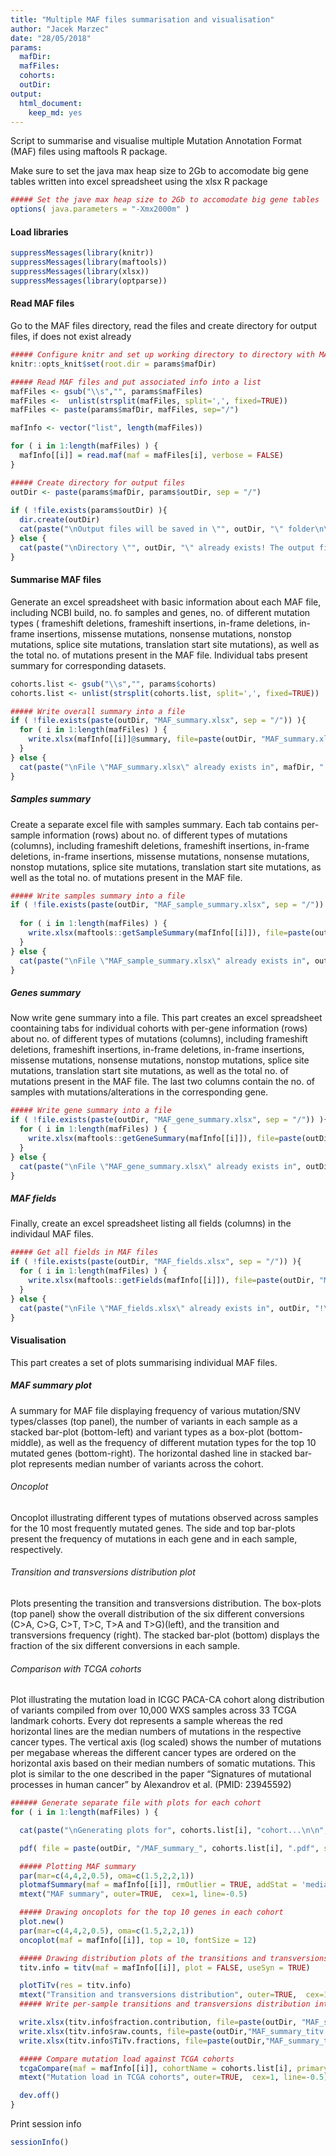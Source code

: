 ```yaml
---
title: "Multiple MAF files summarisation and visualisation"
author: "Jacek Marzec"
date: "28/05/2018"
params:
  mafDir:
  mafFiles:
  cohorts:
  outDir:
output:
  html_document:
    keep_md: yes
---
```


Script to summarise and visualise multiple Mutation Annotation Format (MAF) files using maftools R package.

Make sure to set the java max heap size to 2Gb to accomodate big gene tables written into excel spreadsheet using the xlsx R package

```r
##### Set the jave max heap size to 2Gb to accomodate big gene tables
options( java.parameters = "-Xmx2000m" )
```

#### Load libraries

```r
suppressMessages(library(knitr))
suppressMessages(library(maftools))
suppressMessages(library(xlsx))
suppressMessages(library(optparse))
```

#### Read MAF files

Go to the MAF files directory, read the files and create directory for output files, if does not exist already

```r
##### Configure knitr and set up working directory to directory with MAF files
knitr::opts_knit$set(root.dir = params$mafDir)
```

```r
##### Read MAF files and put associated info into a list
mafFiles <- gsub("\\s","", params$mafFiles)
mafFiles <-  unlist(strsplit(mafFiles, split=',', fixed=TRUE))
mafFiles <- paste(params$mafDir, mafFiles, sep="/")

mafInfo <- vector("list", length(mafFiles))

for ( i in 1:length(mafFiles) ) {
  mafInfo[[i]] = read.maf(maf = mafFiles[i], verbose = FALSE)
}
```

```r
##### Create directory for output files
outDir <- paste(params$mafDir, params$outDir, sep = "/")
  
if ( !file.exists(params$outDir) ){
  dir.create(outDir)
  cat(paste("\nOutput files will be saved in \"", outDir, "\" folder\n\n", sep=""))
} else {
  cat(paste("\nDirectory \"", outDir, "\" already exists! The output files will be saved there.\n\n", sep=""))
}
```

#### Summarise MAF files

Generate an excel spreadsheet  with basic information about each MAF file, including NCBI build, no. fo samples and genes, no. of different mutation types ( frameshift deletions, frameshift insertions, in-frame deletions, in-frame insertions, missense mutations, nonsense mutations, nonstop mutations, splice site mutations, translation start site mutations), as well as the total no. of mutations present in the MAF file. Individual tabs present summary for corresponding datasets.

```r
cohorts.list <- gsub("\\s","", params$cohorts)
cohorts.list <- unlist(strsplit(cohorts.list, split=',', fixed=TRUE))

##### Write overall summary into a file
if ( !file.exists(paste(outDir, "MAF_summary.xlsx", sep = "/")) ){
  for ( i in 1:length(mafFiles) ) {
    write.xlsx(mafInfo[[i]]@summary, file=paste(outDir, "MAF_summary.xlsx", sep="/"), sheetName=cohorts.list[i], row.names=FALSE,  append=TRUE)
  }
} else {
  cat(paste("\nFile \"MAF_summary.xlsx\" already exists in", mafDir, "!\n\n", sep=" "))
}
```

##### Samples summary

Create a separate excel file with samples summary. Each tab contains per-sample information (rows) about no. of different types of mutations (columns), including frameshift deletions, frameshift insertions, in-frame deletions, in-frame insertions, missense mutations, nonsense mutations, nonstop mutations, splice site mutations, translation start site mutations, as well as the total no. of mutations present in the MAF file.

```r
##### Write samples summary into a file
if ( !file.exists(paste(outDir, "MAF_sample_summary.xlsx", sep = "/")) ) {
  
  for ( i in 1:length(mafFiles) ) {
    write.xlsx(maftools::getSampleSummary(mafInfo[[i]]), file=paste(outDir, "MAF_sample_summary.xlsx", sep="/"), sheetName=cohorts.list[i], row.names=FALSE,  append=TRUE)
  }
} else {
  cat(paste("\nFile \"MAF_sample_summary.xlsx\" already exists in", outDir, "!\n\n", sep=" "))
}
```

##### Genes summary

Now write gene summary into a file. This part creates an excel spreadsheet coontaining tabs for individual cohorts with per-gene information (rows) about no. of different types of mutations (columns), including frameshift deletions, frameshift insertions, in-frame deletions, in-frame insertions, missense mutations, nonsense mutations, nonstop mutations, splice site mutations, translation start site mutations, as well as the total no. of mutations present in the MAF file. The last two columns contain the no. of samples with mutations/alterations in the corresponding gene.

```r
##### Write gene summary into a file
if ( !file.exists(paste(outDir, "MAF_gene_summary.xlsx", sep = "/")) ){
  for ( i in 1:length(mafFiles) ) {
    write.xlsx(maftools::getGeneSummary(mafInfo[[i]]), file=paste(outDir, "MAF_gene_summary.xlsx", sep="/"), sheetName=cohorts.list[i], row.names=FALSE,  append=TRUE)
  }
} else {
  cat(paste("\nFile \"MAF_gene_summary.xlsx\" already exists in", outDir, "!\n\n", sep=" "))
}
```

##### MAF fields

Finally, create an excel spreadsheet listing all fields (columns) in the individaul MAF files.

```r
##### Get all fields in MAF files
if ( !file.exists(paste(outDir, "MAF_fields.xlsx", sep = "/")) ){
  for ( i in 1:length(mafFiles) ) {
    write.xlsx(maftools::getFields(mafInfo[[i]]), file=paste(outDir, "MAF_fields.xlsx", sep="/"), sheetName=cohorts.list[i], row.names=FALSE,  append=TRUE, col.names=FALSE)
  }
} else {
  cat(paste("\nFile \"MAF_fields.xlsx\" already exists in", outDir, "!\n\n", sep=" "))
}
```

#### Visualisation

This part creates a set of plots summarising individual MAF files.

##### MAF summary plot

A summary for MAF file displaying frequency of various mutation/SNV types/classes (top panel), the number of variants in each sample as a stacked bar-plot (bottom-left) and variant types as a box-plot (bottom-middle), as well as the frequency of different mutation types for the top 10 mutated genes (bottom-right). The horizontal dashed line in stacked bar-plot represents median number of variants across the cohort.

###### Oncoplot

Oncoplot illustrating different types of mutations observed across samples for the 10 most frequently mutated genes. The side and top bar-plots present the frequency of mutations in each gene and in each sample, respectively.


###### Transition and transversions distribution plot

Plots presenting the transition and transversions distribution. The box-plots (top panel) show the overall distribution of the six different conversions (C>A, C>G, C>T, T>C, T>A and T>G)(left), and the transition and transversions frequency (right). The stacked bar-plot (bottom) displays the fraction of the six different conversions in each sample.

###### Comparison with TCGA cohorts

Plot illustrating the mutation load in ICGC PACA-CA cohort along distribution of variants compiled from over 10,000 WXS samples across 33 TCGA landmark cohorts. Every dot represents a sample whereas the red horizontal lines are the median numbers of mutations in the respective cancer types. The vertical axis (log scaled) shows the number of mutations per megabase whereas the different cancer types are ordered on the horizontal axis based on their median numbers of somatic mutations. This plot is similar to the one described in the paper "Signatures of mutational processes in human cancer" by Alexandrov et al. (PMID: 23945592)

```r
###### Generate separate file with plots for each cohort
for ( i in 1:length(mafFiles) ) {

  cat(paste("\nGenerating plots for", cohorts.list[i], "cohort...\n\n", sep=" "))

  pdf( file = paste(outDir, "/MAF_summary_", cohorts.list[i], ".pdf", sep = "") )

  ##### Plotting MAF summary
  par(mar=c(4,4,2,0.5), oma=c(1.5,2,2,1))
  plotmafSummary(maf = mafInfo[[i]], rmOutlier = TRUE, addStat = 'median', dashboard = TRUE, titvRaw = FALSE)
  mtext("MAF summary", outer=TRUE,  cex=1, line=-0.5)

  ##### Drawing oncoplots for the top 10 genes in each cohort
  plot.new()
  par(mar=c(4,4,2,0.5), oma=c(1.5,2,2,1))
  oncoplot(maf = mafInfo[[i]], top = 10, fontSize = 12)

  ##### Drawing distribution plots of the transitions and transversions
  titv.info = titv(maf = mafInfo[[i]], plot = FALSE, useSyn = TRUE)

  plotTiTv(res = titv.info)
  mtext("Transition and transversions distribution", outer=TRUE,  cex=1, line=-1.5)
  ##### Write per-sample transitions and transversions distribution into a file

  write.xlsx(titv.info$fraction.contribution, file=paste(outDir, "MAF_summary_titv.xlsx", sep="/"), sheetName=paste0(cohorts.list[i], " (fraction)"), row.names=FALSE,  append=TRUE)
  write.xlsx(titv.info$raw.counts, file=paste(outDir,"MAF_summary_titv.xlsx", sep="/"), sheetName=paste0(cohorts.list[i], " (count)"), row.names=FALSE,  append=TRUE)
  write.xlsx(titv.info$TiTv.fractions, file=paste(outDir,"MAF_summary_titv.xlsx", sep="/"), sheetName=paste0(cohorts.list[i], " (TiTv fractions)"), row.names=FALSE,  append=TRUE)

  ##### Compare mutation load against TCGA cohorts
  tcgaCompare(maf = mafInfo[[i]], cohortName = cohorts.list[i], primarySite=TRUE)
  mtext("Mutation load in TCGA cohorts", outer=TRUE,  cex=1, line=-0.5)

  dev.off()
}
```

Print session info

```r
sessionInfo()
```
